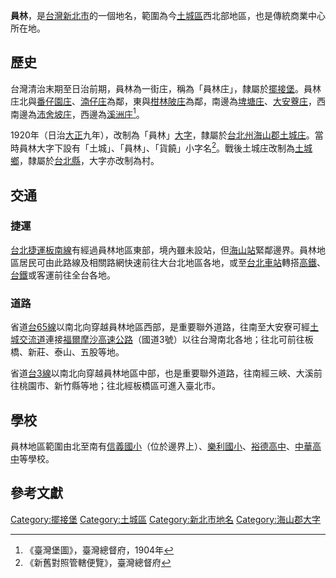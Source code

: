 {{noteTA
|1 = zh-cn:庄; zh-hk:庄; zh-tw:庄;
}}
{{Infobox Hokkien name
| title      = 員林
| hanji      = 員林
| poj        = Oân-lîm
| hanlo      = 
| tl         = Uân-lîm
| bp         = 
| hokkienipa = 
| lm         = 
| image      = 
| image_size = 
| caption    = 
}}
'''員林'''，是[[台灣|台灣]][[新北市|新北市]]的一個地名，範圍為今[[土城區|土城區]]西北部地區，也是傳統商業中心所在地。

==歷史==
台灣清治末期至日治前期，員林為一街庄，稱為「員林庄」，隸屬於[[擺接堡|擺接堡]]。員林庄北與[[番仔園庄|番仔園庄]]、[[湳子_(新北市)|湳仔庄]]為鄰，東與[[柑林陂庄|柑林陂庄]]為鄰，南邊為[[埤塘庄|埤塘庄]]、[[大安藔庄|大安藔庄]]，西南邊為[[沛舍坡庄|沛舍坡庄]]，西邊為[[溪洲_(新北市)|溪洲庄]]<ref>《臺灣堡圖》，臺灣總督府，1904年</ref>。

1920年（日治[[大正|大正]]九年），改制為「員林」[[大字|大字]]，隸屬於[[台北州|台北州]][[海山郡|海山郡]][[土城庄|土城庄]]。當時員林大字下設有「土城」、「員林」、「貨饒」小字名<ref>《新舊對照管轄便覽》，臺灣總督府</ref>。戰後土城庄改制為[[土城鄉|土城鄉]]，隸屬於[[台北縣|台北縣]]，大字亦改制為村。

==交通==
===捷運===
[[台北捷運|台北捷運]][[板南線|板南線]]有經過員林地區東部，境內雖未設站，但[[海山站_(新北市)|海山站]]緊鄰邊界。員林地區居民可由此路線及相關路網快速前往大台北地區各地，或至[[台北車站|台北車站]]轉搭[[台灣高鐵|高鐵]]、[[台鐵|台鐵]]或客運前往全台各地。

===道路===
省道[[台65線|台65線]]以南北向穿越員林地區西部，是重要聯外道路，往南至大安寮可經[[土城交流道|土城交流道]]連接[[福爾摩沙高速公路|福爾摩沙高速公路]]（國道3號）以往台灣南北各地；往北可前往板橋、新莊、泰山、五股等地。

省道[[台3線|台3線]]以南北向穿越員林地區中部，也是重要聯外道路，往南經三峽、大溪前往桃園市、新竹縣等地；往北經板橋區可進入臺北市。

==學校==
員林地區範圍由北至南有[[信義國小|信義國小]]（位於邊界上）、[[樂利國小|樂利國小]]、[[裕德高中|裕德高中]]、[[中華高中|中華高中]]等學校。

==參考文獻==
{{reflist}}

{{海山郡}}

[[Category:擺接堡|Category:擺接堡]]
[[Category:土城區|Category:土城區]]
[[Category:新北市地名|Category:新北市地名]]
[[Category:海山郡大字|Category:海山郡大字]]